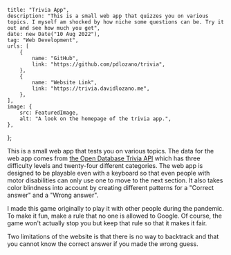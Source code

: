     title: "Trivia App",
    description: "This is a small web app that quizzes you on various topics. I myself am shocked by how niche some questions can be. Try it out and see how much you get",
    date: new Date("10 Aug 2022"),
    tag: "Web Development",
    urls: [
        {
            name: "GitHub",
            link: "https://github.com/pdlozano/trivia",
        },
        {
            name: "Website Link",
            link: "https://trivia.davidlozano.me",
        },
    ],
    image: {
        src: FeaturedImage,
        alt: "A look on the homepage of the trivia app.",
    },
};

This is a small web app that tests you on various topics. The data for the web app comes from [the
Open Database Trivia API][0] which has three difficulty levels and twenty-four different categories.
The web app is designed to be playable even with a keyboard so that even people with motor
disabilities can only use one to move to the next section. It also takes color blindness into account
by creating different patterns for a "Correct answer" and a "Wrong answer".

<PostImage src={Image1} alt="App Interface when no choice is made" />

I made this game originally to play it with other people during the pandemic. To make it fun, make
a rule that no one is allowed to Google. Of course, the game won't actually stop you but keep that
rule so that it makes it fair.

Two limitations of the website is that there is no way to backtrack and that you cannot know the
correct answer if you made the wrong guess.

<PostImage src={Image2} alt="App Interface when a wrong choice is made" />
<PostImage src={Image3} alt="App Interface when a right choice is made" />

[0]: https://opentdb.com/

